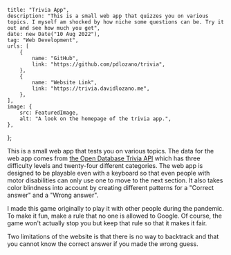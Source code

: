     title: "Trivia App",
    description: "This is a small web app that quizzes you on various topics. I myself am shocked by how niche some questions can be. Try it out and see how much you get",
    date: new Date("10 Aug 2022"),
    tag: "Web Development",
    urls: [
        {
            name: "GitHub",
            link: "https://github.com/pdlozano/trivia",
        },
        {
            name: "Website Link",
            link: "https://trivia.davidlozano.me",
        },
    ],
    image: {
        src: FeaturedImage,
        alt: "A look on the homepage of the trivia app.",
    },
};

This is a small web app that tests you on various topics. The data for the web app comes from [the
Open Database Trivia API][0] which has three difficulty levels and twenty-four different categories.
The web app is designed to be playable even with a keyboard so that even people with motor
disabilities can only use one to move to the next section. It also takes color blindness into account
by creating different patterns for a "Correct answer" and a "Wrong answer".

<PostImage src={Image1} alt="App Interface when no choice is made" />

I made this game originally to play it with other people during the pandemic. To make it fun, make
a rule that no one is allowed to Google. Of course, the game won't actually stop you but keep that
rule so that it makes it fair.

Two limitations of the website is that there is no way to backtrack and that you cannot know the
correct answer if you made the wrong guess.

<PostImage src={Image2} alt="App Interface when a wrong choice is made" />
<PostImage src={Image3} alt="App Interface when a right choice is made" />

[0]: https://opentdb.com/

